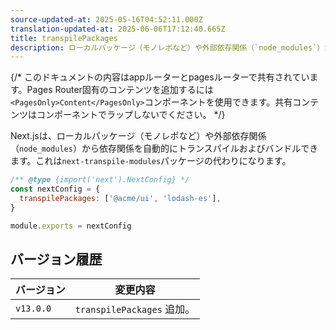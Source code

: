```yaml
---
source-updated-at: 2025-05-16T04:52:11.000Z
translation-updated-at: 2025-06-06T17:12:40.665Z
title: transpilePackages
description: ローカルパッケージ（モノレポなど）や外部依存関係（`node_modules`）から依存関係を自動的にトランスパイルおよびバンドルします。
---
```


{/* このドキュメントの内容はappルーターとpagesルーターで共有されています。Pages Router固有のコンテンツを追加するには`<PagesOnly>Content</PagesOnly>`コンポーネントを使用できます。共有コンテンツはコンポーネントでラップしないでください。 */}

Next.jsは、ローカルパッケージ（モノレポなど）や外部依存関係（`node_modules`）から依存関係を自動的にトランスパイルおよびバンドルできます。これは`next-transpile-modules`パッケージの代わりになります。

```js filename="next.config.js"
/** @type {import('next').NextConfig} */
const nextConfig = {
  transpilePackages: ['@acme/ui', 'lodash-es'],
}

module.exports = nextConfig
```

## バージョン履歴

| バージョン   | 変更内容                    |
| --------- | -------------------------- |
| `v13.0.0` | `transpilePackages` 追加。 |
